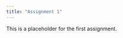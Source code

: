 ```yaml
---
title: "Assignment 1"
---
```


<!--[The first programming assignment](http://www.cse.chalmers.se/~richajo/waspnlp2022/a1/assignment1.html) is dedicated to the task of *word sense disambiguation*.-->
This is a placeholder for the first assignment.
